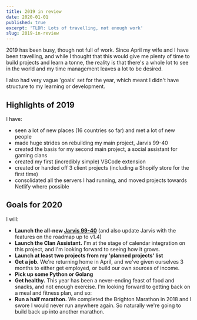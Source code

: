 ```yaml
---
title: 2019 in review
date: 2020-01-01
published: true
excerpt: 'TLDR: Lots of travelling, not enough work'
slug: 2019-in-review
---
```



2019 has been busy, though not full of work. Since April my wife and I have been
travelling, and while I thought that this would give me plenty of time to build
projects and learn a tonne, the reality is that there's a whole lot to see in the world and my time management leaves a lot to be desired.

I also had very vague 'goals' set for the year, which meant I didn't have
structure to my learning or development.

## Highlights of 2019

I have:

- seen a lot of new places (16 countries so far) and met a lot of new people
- made huge strides on rebuilding my main project,
  <Link to="/jarvis-99-40">Jarvis 99-40</Link>
- created the basis for my second main project, a social assistant for gaming
  clans
- created my first (incredibly simple) VSCode extension
- created or handed off 3 client projects (including a Shopify store for the
  first time)
- consolidated all the servers I had running, and moved projects towards Netlify
  where possible

## Goals for 2020

I will:

- **Launch the all-new [Jarvis 99-40](https://jarvis9940.com)** (and also update
  Jarvis with the features on the roadmap up to v1.4)
- **Launch the Clan Assistant.** I'm at the stage of calendar integration on this project, and I'm looking forward to seeing how it grows.
- **Launch at least two projects from my <Link to="/current-projects">'planned
  projects'</Link> list**
- **Get a job.** We're returning home in April, and we've given ourselves 3
  months to either get employed, or build our own sources of income.
- **Pick up some Python or Golang**
- **Get healthy.** This year has been a never-ending feast of food and snacks,
  and not enough exercise. I'm looking forward to getting back on a meal and
  fitness plan, and so:
- **Run a half marathon.** We completed the Brighton Marathon in 2018 and I
  swore I would never run anywhere again. So naturally we're going to build back
  up into another marathon.
